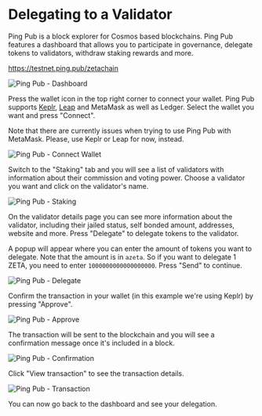 
# Delegating to a Validator

Ping Pub is a block explorer for Cosmos based blockchains. Ping Pub features a
dashboard that allows you to participate in governance, delegate tokens to
validators, withdraw staking rewards and more.

https://testnet.ping.pub/zetachain

![Ping Pub - Dashboard](/img/docs/ping-dashboard.png)

Press the wallet icon in the top right corner to connect your wallet. Ping Pub
supports [Keplr](/users/keplr/setup), [Leap](/users/leap/setup) and MetaMask as
well as Ledger. Select the wallet you want and press "Connect".

<Alert variant="info">
  Note that there are currently issues when trying to use Ping Pub with MetaMask. Please, use Keplr or Leap for now,
  instead.
</Alert>

![Ping Pub - Connect Wallet](/img/docs/ping-connect.png)

Switch to the "Staking" tab and you will see a list of validators with
information about their commission and voting power. Choose a validator you want
and click on the validator's name.

![Ping Pub - Staking](/img/docs/ping-staking.png)

On the validator details page you can see more information about the validator,
including their jailed status, self bonded amount, addresses, website and more.
Press "Delegate" to delegate tokens to the validator.

A popup will appear where you can enter the amount of tokens you want to
delegate. Note that the amount is in `azeta`. So if you want to delegate 1 ZETA,
you need to enter `1000000000000000000`. Press "Send" to continue.

![Ping Pub - Delegate](/img/docs/ping-delegate.png)

Confirm the transaction in your wallet (in this example we're using Keplr) by
pressing "Approve".

![Ping Pub - Approve](/img/docs/ping-keplr.png)

The transaction will be sent to the blockchain and you will see a confirmation
message once it's included in a block.

![Ping Pub - Confirmation](/img/docs/ping-success.png)

Click "View transaction" to see the transaction details.

![Ping Pub - Transaction](/img/docs/ping-tx.png)

You can now go back to the dashboard and see your delegation.
